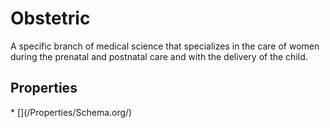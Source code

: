   
# Obstetric

A specific branch of medical science that specializes in the care of women during the prenatal and postnatal care and with the delivery of the child.

## Properties

<Grid>
* [](/Properties/Schema.org/)
</Grid>

